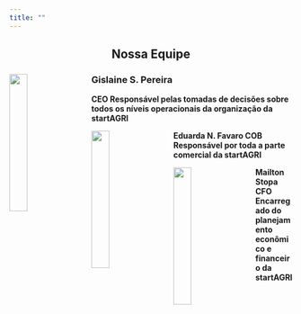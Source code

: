 ```yaml
---
title: ""
---
```



<p><strong><center> <h2> Nossa Equipe </h2> </p> <strong> </center>

<img class = "IG" src="gi.png" style="width:25%; border:0px solid; margin-right: 20px" align="left">
<h3> Gislaine S. Pereira </h3>
<strong>CEO</strong>
Responsável pelas tomadas de decisões sobre todos os níveis operacionais da organização da startAGRI

<img class = "IGG" src="duda.png" style="width:25%; border:0px solid; margin-right: 20px" align="left">
Eduarda N. Favaro 
<strong>COB</strong>
Responsável por toda a parte comercial da startAGRI

<img class = "IGGG" src="mailton.png" style="width:25%; border:0px solid; margin-right: 20px" align="left">
Mailton Stopa
<strong>CFO</strong>
Encarregado do planejamento econômico e financeiro da startAGRI
